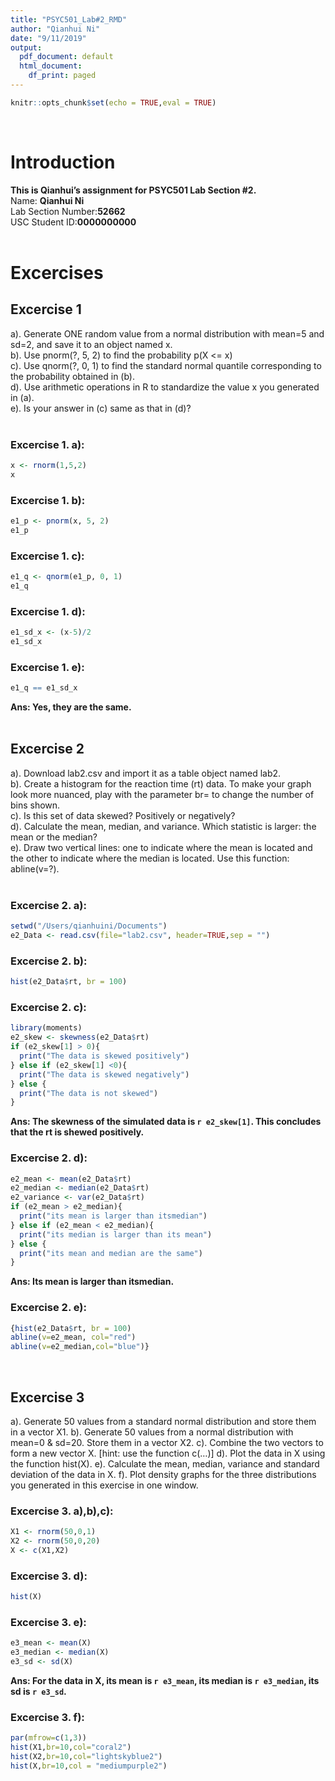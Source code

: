 ```yaml
---
title: "PSYC501_Lab#2_RMD"
author: "Qianhui Ni"
date: "9/11/2019"
output:
  pdf_document: default
  html_document:
    df_print: paged
---
```


```r
knitr::opts_chunk$set(echo = TRUE,eval = TRUE)
```
&nbsp;  

# Introduction

**This is Qianhui's assignment for PSYC501 Lab Section #2.**  
Name: **Qianhui Ni**  
Lab Section Number:**52662**  
USC Student ID:**0000000000**  
&nbsp;  
  
# Excercises

## Excercise 1  
a). Generate ONE random value from a normal distribution with mean=5 and sd=2, and save it to an object named x.  
b). Use pnorm(?, 5, 2) to find the probability p(X <= x)  
c). Use qnorm(?, 0, 1) to find the standard normal quantile corresponding to the probability obtained in (b).  
d). Use arithmetic operations in R to standardize the value x you generated in (a).  
e). Is your answer in (c) same as that in (d)?  
&nbsp;  

### Excercise 1. a):
```r
x <- rnorm(1,5,2)
x
```
### Excercise 1. b):
```r
e1_p <- pnorm(x, 5, 2)
e1_p
```
### Excercise 1. c):
```r
e1_q <- qnorm(e1_p, 0, 1)
e1_q
```
### Excercise 1. d):
```r
e1_sd_x <- (x-5)/2
e1_sd_x
```
### Excercise 1. e):
```r
e1_q == e1_sd_x
```
**Ans: Yes, they are the same.**  
&nbsp;  
\newpage  

## Excercise 2  
a). Download lab2.csv and import it as a table object named lab2.  
b). Create a histogram for the reaction time (rt) data. To make your graph look more nuanced, play with the parameter br= to change the number of bins shown.  
c). Is this set of data skewed? Positively or negatively?  
d). Calculate the mean, median, and variance. Which statistic is larger: the mean or the median?  
e). Draw two vertical lines: one to indicate where the mean is located and the other to indicate where the median is located. Use this function: abline(v=?).  
&nbsp;  

### Excercise 2. a):
```r
setwd("/Users/qianhuini/Documents")
e2_Data <- read.csv(file="lab2.csv", header=TRUE,sep = "")
```
### Excercise 2. b):
```r
hist(e2_Data$rt, br = 100)
```

### Excercise 2. c):
```r
library(moments)
e2_skew <- skewness(e2_Data$rt)
if (e2_skew[1] > 0){
  print("The data is skewed positively")
} else if (e2_skew[1] <0){
  print("The data is skewed negatively")
} else {
  print("The data is not skewed")
}
```
**Ans: The skewness of the simulated data is `r e2_skew[1]`. This concludes that the rt is shewed positively.**  

### Excercise 2. d):
```r
e2_mean <- mean(e2_Data$rt)
e2_median <- median(e2_Data$rt)
e2_variance <- var(e2_Data$rt)
if (e2_mean > e2_median){
  print("its mean is larger than itsmedian")
} else if (e2_mean < e2_median){
  print("its median is larger than its mean")
} else {
  print("its mean and median are the same")
}
```
**Ans: Its mean is larger than itsmedian.**  

### Excercise 2. e):
```r
{hist(e2_Data$rt, br = 100)
abline(v=e2_mean, col="red")
abline(v=e2_median,col="blue")}
```
&nbsp;  

## Excercise 3  
a). Generate 50 values from a standard normal distribution and store them in a vector X1.
b). Generate 50 values from a normal distribution with mean=0 & sd=20. Store them in a vector X2. 
c). Combine the two vectors to form a new vector X. [hint: use the function c(...)]
d). Plot the data in X using the function hist(X).
e). Calculate the mean, median, variance and standard deviation of the data in X.
f). Plot density graphs for the three distributions you generated in this exercise in one window.
&nbsp;  

### Excercise 3. a),b),c):
```r
X1 <- rnorm(50,0,1)
X2 <- rnorm(50,0,20)
X <- c(X1,X2)
```
### Excercise 3. d):
```r
hist(X)
```

### Excercise 3. e):
```r
e3_mean <- mean(X)
e3_median <- median(X)
e3_sd <- sd(X)
```
**Ans: For the data in X, its mean is `r e3_mean`, its median is `r e3_median`, its sd is `r e3_sd`.**   
\newpage

### Excercise 3. f):
```r
par(mfrow=c(1,3))
hist(X1,br=10,col="coral2")
hist(X2,br=10,col="lightskyblue2")
hist(X,br=10,col = "mediumpurple2")
```
